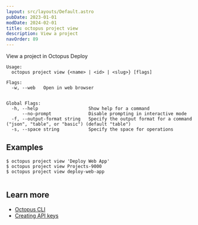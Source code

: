 ```yaml
---
layout: src/layouts/Default.astro
pubDate: 2023-01-01
modDate: 2024-02-01
title: octopus project view
description: View a project
navOrder: 89
---
```


View a project in Octopus Deploy

```
Usage:
  octopus project view {<name> | <id> | <slug>} [flags]

Flags:
  -w, --web   Open in web browser


Global Flags:
  -h, --help                   Show help for a command
      --no-prompt              Disable prompting in interactive mode
  -f, --output-format string   Specify the output format for a command ("json", "table", or "basic") (default "table")
  -s, --space string           Specify the space for operations

```

## Examples

<SamplesInstance />

```
$ octopus project view 'Deploy Web App'
$ octopus project view Projects-9000
$ octopus project view deploy-web-app


```

## Learn more

- [Octopus CLI](/docs/octopus-rest-api/cli)
- [Creating API keys](/docs/octopus-rest-api/how-to-create-an-api-key)